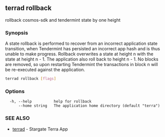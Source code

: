 ## terrad rollback

rollback cosmos-sdk and tendermint state by one height

### Synopsis


A state rollback is performed to recover from an incorrect application state transition,
when Tendermint has persisted an incorrect app hash and is thus unable to make
progress. Rollback overwrites a state at height n with the state at height n - 1.
The application also roll back to height n - 1. No blocks are removed, so upon
restarting Tendermint the transactions in block n will be re-executed against the
application.


```sh Terrad
terrad rollback [flags]
```

### Options

```
  -h, --help          help for rollback
      --home string   The application home directory (default "terra")
```

### SEE ALSO

* [terrad](terrad.md)	 - Stargate Terra App


